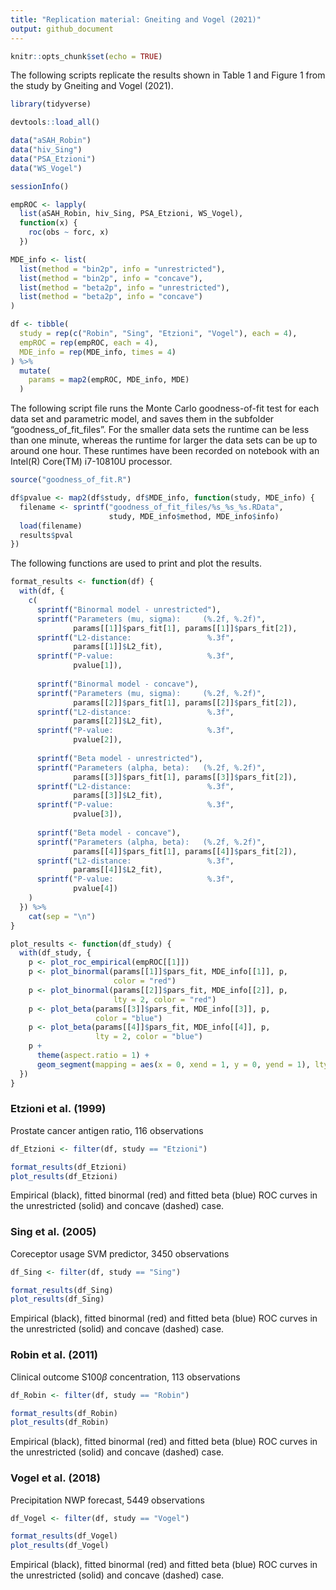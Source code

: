 ```yaml
---
title: "Replication material: Gneiting and Vogel (2021)"
output: github_document
---
```


```r
knitr::opts_chunk$set(echo = TRUE)

```

The following scripts replicate the results shown in Table 1 and Figure 1 from the study by Gneiting and Vogel (2021).

```r
library(tidyverse)

devtools::load_all()

data("aSAH_Robin")
data("hiv_Sing")
data("PSA_Etzioni")
data("WS_Vogel")

sessionInfo()

```

```r
empROC <- lapply(
  list(aSAH_Robin, hiv_Sing, PSA_Etzioni, WS_Vogel),
  function(x) {
    roc(obs ~ forc, x)
  })

MDE_info <- list(
  list(method = "bin2p", info = "unrestricted"),
  list(method = "bin2p", info = "concave"),
  list(method = "beta2p", info = "unrestricted"),
  list(method = "beta2p", info = "concave")
)

df <- tibble(
  study = rep(c("Robin", "Sing", "Etzioni", "Vogel"), each = 4),
  empROC = rep(empROC, each = 4),
  MDE_info = rep(MDE_info, times = 4)
) %>%
  mutate(
    params = map2(empROC, MDE_info, MDE)
  )

```

The following script file runs the Monte Carlo goodness-of-fit test for each data set and parametric model, and saves them in the subfolder "goodness_of_fit_files". For the smaller data sets the runtime can be less than one minute, whereas the runtime for larger the data sets can be up to around one hour. These runtimes have been recorded on notebook with an Intel(R) Core(TM) i7-10810U processor.

```r
source("goodness_of_fit.R")

```


```r
df$pvalue <- map2(df$study, df$MDE_info, function(study, MDE_info) {
  filename <- sprintf("goodness_of_fit_files/%s_%s_%s.RData",
                      study, MDE_info$method, MDE_info$info)
  load(filename)
  results$pval
})

```

The following functions are used to print and plot the results.

```r
format_results <- function(df) {
  with(df, {
    c(
      sprintf("Binormal model - unrestricted"),
      sprintf("Parameters (mu, sigma):     (%.2f, %.2f)",
              params[[1]]$pars_fit[1], params[[1]]$pars_fit[2]),
      sprintf("L2-distance:                 %.3f",
              params[[1]]$L2_fit),
      sprintf("P-value:                     %.3f",
              pvalue[1]),
      
      sprintf("Binormal model - concave"),
      sprintf("Parameters (mu, sigma):     (%.2f, %.2f)",
              params[[2]]$pars_fit[1], params[[2]]$pars_fit[2]),
      sprintf("L2-distance:                 %.3f",
              params[[2]]$L2_fit),
      sprintf("P-value:                     %.3f",
              pvalue[2]),
      
      sprintf("Beta model - unrestricted"),
      sprintf("Parameters (alpha, beta):   (%.2f, %.2f)",
              params[[3]]$pars_fit[1], params[[3]]$pars_fit[2]),
      sprintf("L2-distance:                 %.3f",
              params[[3]]$L2_fit),
      sprintf("P-value:                     %.3f",
              pvalue[3]),
    
      sprintf("Beta model - concave"),
      sprintf("Parameters (alpha, beta):   (%.2f, %.2f)",
              params[[4]]$pars_fit[1], params[[4]]$pars_fit[2]),
      sprintf("L2-distance:                 %.3f",
              params[[4]]$L2_fit),
      sprintf("P-value:                     %.3f",
              pvalue[4])
    )
  }) %>%
    cat(sep = "\n")
}

plot_results <- function(df_study) {
  with(df_study, {
    p <- plot_roc_empirical(empROC[[1]])
    p <- plot_binormal(params[[1]]$pars_fit, MDE_info[[1]], p,
                       color = "red")
    p <- plot_binormal(params[[2]]$pars_fit, MDE_info[[2]], p,
                       lty = 2, color = "red")
    p <- plot_beta(params[[3]]$pars_fit, MDE_info[[3]], p,
                   color = "blue")
    p <- plot_beta(params[[4]]$pars_fit, MDE_info[[4]], p,
                   lty = 2, color = "blue")
    p +
      theme(aspect.ratio = 1) +
      geom_segment(mapping = aes(x = 0, xend = 1, y = 0, yend = 1), lty = 2)
  })
}
```



### Etzioni et al. (1999)

Prostate cancer antigen ratio, 116 observations

```r
df_Etzioni <- filter(df, study == "Etzioni")

format_results(df_Etzioni)
plot_results(df_Etzioni)

```

Empirical (black), fitted binormal (red) and fitted beta (blue) ROC curves in the unrestricted (solid) and concave (dashed) case.


### Sing et al. (2005)

Coreceptor usage SVM predictor, 3450 observations

```r
df_Sing <- filter(df, study == "Sing")

format_results(df_Sing)
plot_results(df_Sing)

```

Empirical (black), fitted binormal (red) and fitted beta (blue) ROC curves in the unrestricted (solid) and concave (dashed) case.

### Robin et al. (2011)

Clinical outcome S100$\beta$ concentration, 113 observations

```r
df_Robin <- filter(df, study == "Robin")

format_results(df_Robin)
plot_results(df_Robin)


```

Empirical (black), fitted binormal (red) and fitted beta (blue) ROC curves in the unrestricted (solid) and concave (dashed) case.


### Vogel et al. (2018)

Precipitation NWP forecast, 5449 observations

```r
df_Vogel <- filter(df, study == "Vogel")

format_results(df_Vogel)
plot_results(df_Vogel)

```

Empirical (black), fitted binormal (red) and fitted beta (blue) ROC curves in the unrestricted (solid) and concave (dashed) case.
